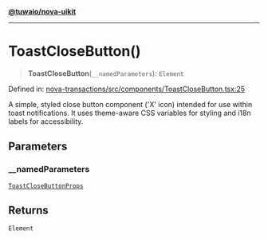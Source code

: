 [**@tuwaio/nova-uikit**](../../../README.md)

***

# ToastCloseButton()

> **ToastCloseButton**(`__namedParameters`): `Element`

Defined in: [nova-transactions/src/components/ToastCloseButton.tsx:25](https://github.com/TuwaIO/nova-uikit/blob/648b8eeb44c31213f76bbaf8b563ff7b761e6af5/packages/nova-transactions/src/components/ToastCloseButton.tsx#L25)

A simple, styled close button component ('X' icon) intended for use within toast notifications.
It uses theme-aware CSS variables for styling and i18n labels for accessibility.

## Parameters

### \_\_namedParameters

[`ToastCloseButtonProps`](../type-aliases/ToastCloseButtonProps.md)

## Returns

`Element`
